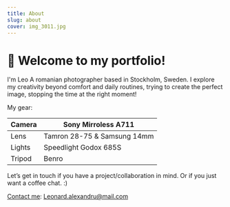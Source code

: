 ```yaml
---
title: About
slug: about
cover: img_3011.jpg
---
```

# 👋 Welcome to my portfolio!

I'm Leo
A romanian photographer based in Stockholm, Sweden. 
I explore my creativity beyond comfort and daily routines, trying to create the perfect image, stopping the time at the right moment!

My gear:

| Camera | Sony Mirroless A711         |
| ------ | --------------------------- |
| Lens   | Tamron 28-75 & Samsung 14mm |
| Lights | Speedlight Godox 685S       |
| Tripod | Benro                       |



Let’s get in touch if you have a project/collaboration in mind. Or if you just want a coffee chat. :)

[Contact me](mailto:Leonard.alexandru@mail.com?subject=[GitHub]%20Source%20Han%20Sans): Leonard.alexandru@mail.com